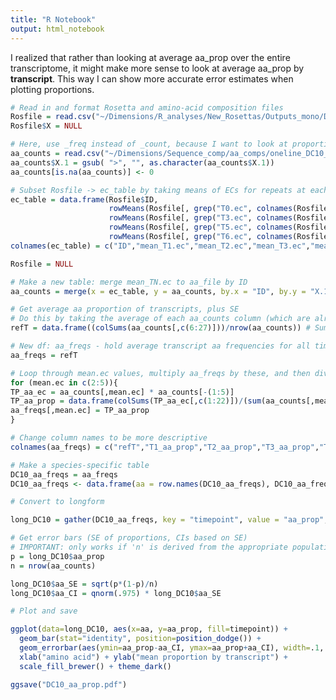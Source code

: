 ```yaml
---
title: "R Notebook"
output: html_notebook
---
```


I realized that rather than looking at average aa_prop over the entire transcriptome, it might make more sense to look at average aa_prop by **transcript**. This way I can show more accurate error estimates when plotting proportions. 

```r
# Read in and format Rosetta and amino-acid composition files
Rosfile = read.csv("~/Dimensions/R_analyses/New_Rosettas/Outputs_mono/DC10_Rosetta.csv")
Rosfile$X = NULL

# Here, use _freq instead of _count, because I want to look at proportions by transcript instead. 
aa_counts = read.csv("~/Dimensions/Sequence_comp/aa_comps/oneline_DC10_greenORFs.fasta_freq.tsv", sep = '\t')
aa_counts$X.1 = gsub( ">", "", as.character(aa_counts$X.1))
aa_counts[is.na(aa_counts)] <- 0

# Subset Rosfile -> ec_table by taking means of ECs for repeats at each timepoint, NULL Rosfile to keep things fast
ec_table = data.frame(Rosfile$ID,
                      rowMeans(Rosfile[, grep("T0.ec", colnames(Rosfile))]),
                      rowMeans(Rosfile[, grep("T3.ec", colnames(Rosfile))]),
                      rowMeans(Rosfile[, grep("T5.ec", colnames(Rosfile))]),
                      rowMeans(Rosfile[, grep("T6.ec", colnames(Rosfile))]))
colnames(ec_table) = c("ID","mean_T1.ec","mean_T2.ec","mean_T3.ec","mean_T4.ec")

Rosfile = NULL

# Make a new table: merge mean_TN.ec to aa_file by ID
aa_counts = merge(x = ec_table, y = aa_counts, by.x = "ID", by.y = "X.1")

# Get average aa proportion of transcripts, plus SE
# Do this by taking the average of each aa_counts column (which are already frequencies)
refT = data.frame((colSums(aa_counts[,c(6:27)]))/nrow(aa_counts)) # Sum doesn't = 1 b/c my script rounded to e-3 sig figs. 

# New df: aa_freqs - hold average transcript aa frequencies for all timepoints
aa_freqs = refT

# Loop through mean.ec values, multiply aa_freqs by these, and then divide by total .ecs in a given timepoint
for (mean.ec in c(2:5)){
TP_aa_ec = aa_counts[,mean.ec] * aa_counts[-(1:5)]
TP_aa_prop = data.frame(colSums(TP_aa_ec[,c(1:22)])/(sum(aa_counts[,mean.ec])))
aa_freqs[,mean.ec] = TP_aa_prop
}

# Change column names to be more descriptive
colnames(aa_freqs) = c("refT","T1_aa_prop","T2_aa_prop","T3_aa_prop","T4_aa_prop")

# Make a species-specific table
DC10_aa_freqs = aa_freqs
DC10_aa_freqs <- data.frame(aa = row.names(DC10_aa_freqs), DC10_aa_freqs)

# Convert to longform

long_DC10 = gather(DC10_aa_freqs, key = "timepoint", value = "aa_prop", 2:6)

# Get error bars (SE of proportions, CIs based on SE)
# IMPORTANT: only works if 'n' is derived from the appropriate population - run this directly after each species!!!
p = long_DC10$aa_prop
n = nrow(aa_counts)

long_DC10$aa_SE = sqrt(p*(1-p)/n)
long_DC10$aa_CI = qnorm(.975) * long_DC10$aa_SE

# Plot and save

ggplot(data=long_DC10, aes(x=aa, y=aa_prop, fill=timepoint)) +
  geom_bar(stat="identity", position=position_dodge()) +
  geom_errorbar(aes(ymin=aa_prop-aa_CI, ymax=aa_prop+aa_CI), width=.1, position=position_dodge(.9)) +
  xlab("amino acid") + ylab("mean proportion by transcript") +
  scale_fill_brewer() + theme_dark()

ggsave("DC10_aa_prop.pdf")
```
